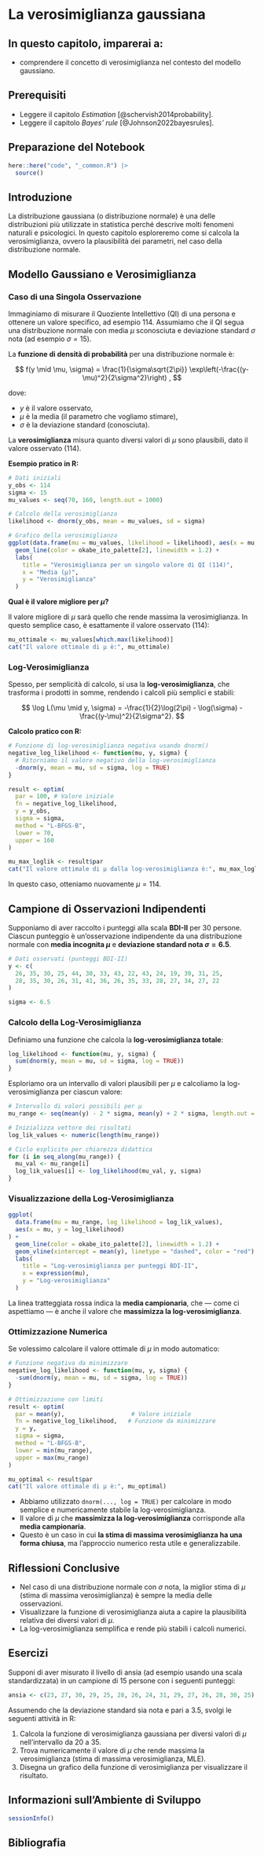# La verosimiglianza gaussiana {#sec-prob-likelihood-gauss}

::: callout-important
## In questo capitolo, imparerai a:

- comprendere il concetto di verosimiglianza nel contesto del modello gaussiano.
:::

::: callout-tip
## Prerequisiti

- Leggere il capitolo *Estimation* [@schervish2014probability].
- Leggere il capitolo *Bayes' rule* [@Johnson2022bayesrules].
:::

::: callout-caution
## Preparazione del Notebook

```r
here::here("code", "_common.R") |> 
  source()
```
:::

## Introduzione {.unnumbered}

La distribuzione gaussiana (o distribuzione normale) è una delle distribuzioni più utilizzate in statistica perché descrive molti fenomeni naturali e psicologici. In questo capitolo esploreremo come si calcola la verosimiglianza, ovvero la plausibilità dei parametri, nel caso della distribuzione normale.

## Modello Gaussiano e Verosimiglianza

### Caso di una Singola Osservazione

Immaginiamo di misurare il Quoziente Intellettivo (QI) di una persona e ottenere un valore specifico, ad esempio 114. Assumiamo che il QI segua una distribuzione normale con media $\mu$ sconosciuta e deviazione standard $\sigma$ nota (ad esempio $\sigma = 15$).

La **funzione di densità di probabilità** per una distribuzione normale è:

$$
f(y \mid \mu, \sigma) = \frac{1}{\sigma\sqrt{2\pi}} \exp\left(-\frac{(y-\mu)^2}{2\sigma^2}\right) ,
$$

dove:

- $y$ è il valore osservato,
- $\mu$ è la media (il parametro che vogliamo stimare),
- $\sigma$ è la deviazione standard (conosciuta).

La **verosimiglianza** misura quanto diversi valori di $\mu$ sono plausibili, dato il valore osservato (114).

**Esempio pratico in R:**

```r
# Dati iniziali
y_obs <- 114
sigma <- 15
mu_values <- seq(70, 160, length.out = 1000)

# Calcolo della verosimiglianza
likelihood <- dnorm(y_obs, mean = mu_values, sd = sigma)

# Grafico della verosimiglianza
ggplot(data.frame(mu = mu_values, likelihood = likelihood), aes(x = mu, y = likelihood)) +
  geom_line(color = okabe_ito_palette[2], linewidth = 1.2) +
  labs(
    title = "Verosimiglianza per un singolo valore di QI (114)",
    x = "Media (μ)",
    y = "Verosimiglianza"
  )
```

**Qual è il valore migliore per $\mu$?**

Il valore migliore di $\mu$ sarà quello che rende massima la verosimiglianza. In questo semplice caso, è esattamente il valore osservato (114):

```r
mu_ottimale <- mu_values[which.max(likelihood)]
cat("Il valore ottimale di μ è:", mu_ottimale)
```

### Log-Verosimiglianza

Spesso, per semplicità di calcolo, si usa la **log-verosimiglianza**, che trasforma i prodotti in somme, rendendo i calcoli più semplici e stabili:

$$
\log L(\mu \mid y, \sigma) = -\frac{1}{2}\log(2\pi) - \log(\sigma) - \frac{(y-\mu)^2}{2\sigma^2}.
$$

**Calcolo pratico con R:**

```r
# Funzione di log-verosimiglianza negativa usando dnorm()
negative_log_likelihood <- function(mu, y, sigma) {
  # Ritorniamo il valore negativo della log-verosimiglianza
  -dnorm(y, mean = mu, sd = sigma, log = TRUE)
}

result <- optim(
  par = 100, # Valore iniziale
  fn = negative_log_likelihood,
  y = y_obs,
  sigma = sigma,
  method = "L-BFGS-B",
  lower = 70,
  upper = 160
)

mu_max_loglik <- result$par
cat("Il valore ottimale di μ dalla log-verosimiglianza è:", mu_max_loglik)
```

In questo caso, otteniamo nuovamente $\mu = 114$.


## Campione di Osservazioni Indipendenti

Supponiamo di aver raccolto i punteggi alla scala **BDI-II** per 30 persone. Ciascun punteggio è un’osservazione indipendente da una distribuzione normale con **media incognita $\mu$** e **deviazione standard nota $\sigma = 6.5$**.

```r
# Dati osservati (punteggi BDI-II)
y <- c(
  26, 35, 30, 25, 44, 30, 33, 43, 22, 43, 24, 19, 39, 31, 25, 
  28, 35, 30, 26, 31, 41, 36, 26, 35, 33, 28, 27, 34, 27, 22
)

sigma <- 6.5
```

### Calcolo della Log-Verosimiglianza 

Definiamo una funzione che calcola la **log-verosimiglianza totale**:

```r
log_likelihood <- function(mu, y, sigma) {
  sum(dnorm(y, mean = mu, sd = sigma, log = TRUE))
}
```

Esploriamo ora un intervallo di valori plausibili per $\mu$ e calcoliamo la log-verosimiglianza per ciascun valore:

```r
# Intervallo di valori possibili per μ
mu_range <- seq(mean(y) - 2 * sigma, mean(y) + 2 * sigma, length.out = 1000)

# Inizializza vettore dei risultati
log_lik_values <- numeric(length(mu_range))

# Ciclo esplicito per chiarezza didattica
for (i in seq_along(mu_range)) {
  mu_val <- mu_range[i]
  log_lik_values[i] <- log_likelihood(mu_val, y, sigma)
}
```

### Visualizzazione della Log-Verosimiglianza

```r
ggplot(
  data.frame(mu = mu_range, log_likelihood = log_lik_values),
  aes(x = mu, y = log_likelihood)
) +
  geom_line(color = okabe_ito_palette[2], linewidth = 1.2) +
  geom_vline(xintercept = mean(y), linetype = "dashed", color = "red") +
  labs(
    title = "Log-verosimiglianza per punteggi BDI-II",
    x = expression(mu),
    y = "Log-verosimiglianza"
  )
```

La linea tratteggiata rossa indica la **media campionaria**, che — come ci aspettiamo — è anche il valore che **massimizza la log-verosimiglianza**.

### Ottimizzazione Numerica

Se volessimo calcolare il valore ottimale di $\mu$ in modo automatico:

```r
# Funzione negativa da minimizzare
negative_log_likelihood <- function(mu, y, sigma) {
  -sum(dnorm(y, mean = mu, sd = sigma, log = TRUE))
}

# Ottimizzazione con limiti
result <- optim(
  par = mean(y),                   # Valore iniziale
  fn = negative_log_likelihood,   # Funzione da minimizzare
  y = y,
  sigma = sigma,
  method = "L-BFGS-B",
  lower = min(mu_range),
  upper = max(mu_range)
)

mu_optimal <- result$par
cat("Il valore ottimale di μ è:", mu_optimal)
```

- Abbiamo utilizzato `dnorm(..., log = TRUE)` per calcolare in modo semplice e numericamente stabile la log-verosimiglianza.
- Il valore di $\mu$ che **massimizza la log-verosimiglianza** corrisponde alla **media campionaria**.
- Questo è un caso in cui **la stima di massima verosimiglianza ha una forma chiusa**, ma l’approccio numerico resta utile e generalizzabile.


## Riflessioni Conclusive

- Nel caso di una distribuzione normale con $\sigma$ nota, la miglior stima di $\mu$ (stima di massima verosimiglianza) è sempre la media delle osservazioni.
- Visualizzare la funzione di verosimiglianza aiuta a capire la plausibilità relativa dei diversi valori di $\mu$.
- La log-verosimiglianza semplifica e rende più stabili i calcoli numerici.


## Esercizi {.unnumbered}

::: {.callout-important title="Problemi" collapse="true"}

Supponi di aver misurato il livello di ansia (ad esempio usando una scala standardizzata) in un campione di 15 persone con i seguenti punteggi:

```r
ansia <- c(23, 27, 30, 29, 25, 28, 26, 24, 31, 29, 27, 26, 28, 30, 25)
```

Assumendo che la deviazione standard sia nota e pari a 3.5, svolgi le seguenti attività in R:

1. Calcola la funzione di verosimiglianza gaussiana per diversi valori di $\mu$ nell'intervallo da 20 a 35.
2. Trova numericamente il valore di $\mu$ che rende massima la verosimiglianza (stima di massima verosimiglianza, MLE).
3. Disegna un grafico della funzione di verosimiglianza per visualizzare il risultato.

:::

## Informazioni sull'Ambiente di Sviluppo {.unnumbered}

```r
sessionInfo()
```

## Bibliografia {.unnumbered}

